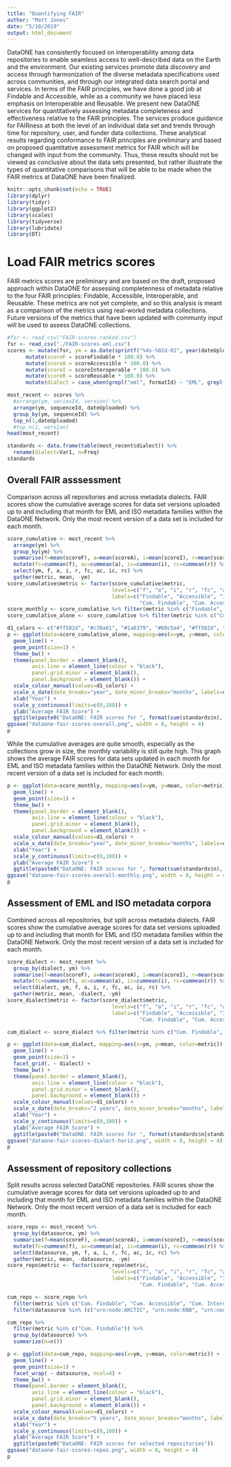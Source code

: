 ```yaml
---
title: "Quantifying FAIR"
author: "Matt Jones"
date: "5/10/2019"
output: html_document
---
```


DataONE has consistently focused on interoperability among data repositories to enable seamless access to well-described data on the Earth and the environment.  Our existing services promote data discovery and access through harmonization of the diverse metadata specifications used across communities, and through our integrated data search portal and services.  In terms of the FAIR principles, we have done a good job at Findable and Accessible, while as a community we have placed less emphasis on Interoperable and Reusable.  We present new DataONE services for quantitatively assessing metadata completeness and effectiveness relative to the FAIR principles. The services produce guidance for FAIRness at both the level of an individual data set and trends through time for repository, user, and funder data collections. These analytical results regarding conformance to FAIR principles are preliminary and based on proposed quantitative assessment metrics for FAIR which will be changed with input from the community.  Thus, these results should not be viewed as conclusive about the data sets presented, but rather illustrate the types of quantitative comparisons that will be able to be made when the FAIR metrics at DataONE have been finalized.

```r
knitr::opts_chunk$set(echo = TRUE)
library(dplyr)
library(tidyr)
library(ggplot2)
library(scales)
library(tidyverse)
library(lubridate)
library(DT)
```

# Load FAIR metrics scores

FAIR metrics scores are preliminary and are based on the draft, proposed approach within DataONE for assessing completenness of metadata relative to the four FAIR principles: Findable, Accessible, Interoperable, and Reusable. These metrics are not yet complete, and so this analysis is meant as a comparison of the metrics using real-workd metadata collections.  Future versions of the metrics that have been updated with communty input will be used to assess DataONE collections.

```r
#fsr <- read_csv("FAIR-scores-ranked.csv")
fsr <- read_csv("./FAIR-scores-eml.csv")
scores <- mutate(fsr, ym = as.Date(sprintf("%4s-%02d-01", year(dateUploaded), month(dateUploaded)))) %>%
      mutate(scoreF = scoreFindable * 100.0) %>%
      mutate(scoreA = scoreAccessible * 100.0) %>%
      mutate(scoreI = scoreInteroperable * 100.0) %>%
      mutate(scoreR = scoreReusable * 100.0) %>%
      mutate(dialect = case_when(grepl("eml", formatId) ~ "EML", grepl("iso", formatId) ~ "ISO"))

most_recent <- scores %>%
  #arrange(ym, seriesId, version) %>%
  arrange(ym, sequenceId, dateUploaded) %>%
  group_by(ym, sequenceId) %>%
  top_n(1,dateUploaded)
  #top_n(1, version)
head(most_recent)
```

```r
standards <- data.frame(table(most_recent$dialect)) %>%
  rename(dialect=Var1, n=Freq)
standards
```

## Overall FAIR asssessment

Comparison across all repositories and across metadata dialects. FAIR scores show the cumulative average scores for data set versions uploaded up to and including that month for EML and ISO metadata families within the DataONE Network. Only the most recent version of a data set is included for each month.

```r
score_cumulative <- most_recent %>%
  arrange(ym) %>%
  group_by(ym) %>%
  summarise(f=mean(scoreF), a=mean(scoreA), i=mean(scoreI), r=mean(scoreR)) %>%
  mutate(fc=cummean(f), ac=cummean(a), ic=cummean(i), rc=cummean(r)) %>%
  select(ym, f, a, i, r, fc, ac, ic, rc) %>%
  gather(metric, mean, -ym)
score_cumulative$metric <- factor(score_cumulative$metric,
                                  levels=c("f", "a", "i", "r", "fc", "ac", "ic", "rc"),
                                  labels=c("Findable", "Accessible", "Interoperable", "Reusable",
                                           "Cum. Findable", "Cum. Accessible", "Cum. Interoperable", "Cum. Reusable"))
score_monthly <- score_cumulative %>% filter(metric %in% c("Findable", "Accessible", "Interoperable", "Reusable"))
score_cumulative_alone <- score_cumulative %>% filter(metric %in% c("Cum. Findable", "Cum. Accessible", "Cum. Interoperable", "Cum. Reusable"))
```

```r
d1_colors <- c("#ff582d", "#c70a61", "#1a6379", "#60c5e4", "#ff582d", "#c70a61", "#1a6379", "#60c5e4")
p <- ggplot(data=score_cumulative_alone, mapping=aes(x=ym, y=mean, color=metric)) +
  geom_line() +
  geom_point(size=1) +
  theme_bw() +
  theme(panel.border = element_blank(),
        axis.line = element_line(colour = "black"),
        panel.grid.minor = element_blank(),
        panel.background = element_blank()) +
  scale_colour_manual(values=d1_colors) +
  scale_x_date(date_breaks="year", date_minor_breaks="months", labels=date_format("%Y")) +
  xlab("Year") +
  scale_y_continuous(limits=c(0,100)) +
  ylab("Average FAIR Score") +
  ggtitle(paste0("DataONE: FAIR scores for ", format(sum(standards$n), big.mark=","), " EML and ISO metadata records"))
ggsave("dataone-fair-scores-overall.png", width = 8, height = 4)
p
```

While the cumulative averages are quite smooth, especially as the collections grow in size, the monthly variability is still quite high.  This graph shows the average FAIR scores for data sets updated in each month for EML and ISO metadata families within the DataONE Network. Only the most recent version of a data set is included for each month.

```r
p <- ggplot(data=score_monthly, mapping=aes(x=ym, y=mean, color=metric)) +
  geom_line() +
  geom_point(size=1) +
  theme_bw() +
  theme(panel.border = element_blank(),
        axis.line = element_line(colour = "black"),
        panel.grid.minor = element_blank(),
        panel.background = element_blank()) +
  scale_colour_manual(values=d1_colors) +
  scale_x_date(date_breaks="year", date_minor_breaks="months", labels=date_format("%Y")) +
  xlab("Year") +
  scale_y_continuous(limits=c(0,100)) +
  ylab("Average FAIR Score") +
  ggtitle(paste0("DataONE: FAIR scores for ", format(sum(standards$n), big.mark=","), " EML and ISO metadata records"))
ggsave("dataone-fair-scores-overall-monthly.png", width = 8, height = 4)
p
```

## Assessment of EML and ISO metadata corpora

Combined across all repositories, but split across metadata dialects. FAIR scores show the cumulative average scores for data set versions uploaded up to and including that month for EML and ISO metadata families within the DataONE Network. Only the most recent version of a data set is included for each month.

```r
score_dialect <- most_recent %>%
  group_by(dialect, ym) %>%
  summarise(f=mean(scoreF), a=mean(scoreA), i=mean(scoreI), r=mean(scoreR)) %>%
  mutate(fc=cummean(f), ac=cummean(a), ic=cummean(i), rc=cummean(r)) %>%
  select(dialect, ym, f, a, i, r, fc, ac, ic, rc) %>%
  gather(metric, mean, -dialect, -ym)
score_dialect$metric <- factor(score_dialect$metric,
                                  levels=c("f", "a", "i", "r", "fc", "ac", "ic", "rc"),
                                  labels=c("Findable", "Accessible", "Interoperable", "Reusable",
                                           "Cum. Findable", "Cum. Accessible", "Cum. Interoperable", "Cum. Reusable"))

```

```r
cum_dialect <- score_dialect %>% filter(metric %in% c("Cum. Findable", "Cum. Accessible", "Cum. Interoperable", "Cum. Reusable"))

p <- ggplot(data=cum_dialect, mapping=aes(x=ym, y=mean, color=metric)) +
  geom_line() +
  geom_point(size=1) +
  facet_grid(. ~ dialect) +
  theme_bw() +
  theme(panel.border = element_blank(),
        axis.line = element_line(colour = "black"),
        panel.grid.minor = element_blank(),
        panel.background = element_blank()) +
  scale_colour_manual(values=d1_colors) +
  scale_x_date(date_breaks="2 years", date_minor_breaks="months", labels=date_format("%Y")) +
  xlab("Year") +
  scale_y_continuous(limits=c(0,100)) +
  ylab("Average FAIR Score") +
  ggtitle(paste0("DataONE: FAIR scores for ", format(standards$n[standards$dialect == "EML"], big.mark=","), " EML and ", format(standards$n[standards$dialect == "ISO"], big.mark=","), " ISO metadata records"))
ggsave("dataone-fair-scores-dialect-horiz.png", width = 8, height = 4)
p
```


## Assessment of repository collections

Split results across selected DataONE repositories.  FAIR scores show the cumulative average scores for data set versions uploaded up to and including that month for EML and ISO metadata families within the DataONE Network. Only the most recent version of a data set is included for each month.

```r
score_repo <- most_recent %>%
  group_by(datasource, ym) %>%
  summarise(f=mean(scoreF), a=mean(scoreA), i=mean(scoreI), r=mean(scoreR)) %>%
  mutate(fc=cummean(f), ac=cummean(a), ic=cummean(i), rc=cummean(r)) %>%
  select(datasource, ym, f, a, i, r, fc, ac, ic, rc) %>%
  gather(metric, mean, -datasource, -ym)
score_repo$metric <- factor(score_repo$metric,
                                  levels=c("f", "a", "i", "r", "fc", "ac", "ic", "rc"),
                                  labels=c("Findable", "Accessible", "Interoperable", "Reusable",
                                           "Cum. Findable", "Cum. Accessible", "Cum. Interoperable", "Cum. Reusable"))

```

```r
cum_repo <- score_repo %>% 
  filter(metric %in% c("Cum. Findable", "Cum. Accessible", "Cum. Interoperable", "Cum. Reusable")) %>%
  filter(datasource %in% (c("urn:node:ARCTIC", "urn:node:KNB", "urn:node:NCEI", "urn:node:PANGAEA", "urn:node:EDI", "urn:node:LTER", "urn:node:PISCO", "urn:node:SANPARKS")))

cum_repo %>%
  filter(metric %in% c("Cum. Findable")) %>%
  group_by(datasource) %>%
  summarize(n=n())

p <- ggplot(data=cum_repo, mapping=aes(x=ym, y=mean, color=metric)) +
  geom_line() +
  geom_point(size=1) +
  facet_wrap( ~ datasource, ncol=4) +
  theme_bw() +
  theme(panel.border = element_blank(),
        axis.line = element_line(colour = "black"),
        panel.grid.minor = element_blank(),
        panel.background = element_blank()) +
  scale_colour_manual(values=d1_colors) +
  scale_x_date(date_breaks="5 years", date_minor_breaks="months", labels=date_format("%Y")) +
  xlab("Year") +
  scale_y_continuous(limits=c(0,100)) +
  ylab("Average FAIR Score") +
  ggtitle(paste0("DataONE: FAIR scores for selected repositories"))
ggsave("dataone-fair-scores-repos.png", width = 8, height = 4)
p
```
